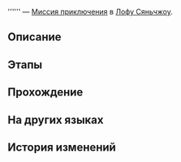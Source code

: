 {{Дополнить|Диалоги.}}
{{Миссия Инфобокс
|id              = 4040214
|Название        = 
|Изображение     = Миссия Освоения .png
|Тип             = Миссия приключения
|События         = 
|Глава           = 
|Условия         = Завершена [[Миссия Освоения]] ''[[Гончая гонится за лисой]]''
|Персонажи       = Владелец киоска; Первопроходец
|СтартЛокация    = [[Лофу Сяньчжоу]] — [[Центральная гавань Приюта звёздных яликов]]
|Локации         = Центральная гавань Приюта звёздных яликов
|Предыдущая      = 
|Следующая       = 
|Награды         = Конденсированный эфир*1; Strale*10; Рецепт: Вкусный питательный батончик*1 { text = Рецепт: Вкусный питательный батончик }
}}
'''''' — [[Миссия приключения]] в [[Лофу Сяньчжоу]].

==Описание==
{{Описание|<!--официальное описание из Перекрёстка судеб-->}}

==Этапы==


==Прохождение==
{{Дополнить}}


{{Диалог Конец}}

==На других языках==
{{На других языках
|en   = 
|zhs  = 
|zht  = 
|ja   = 
|ko   = 
|es   = 
|fr   = 
|ru   = 
|th   = 
|vi   = 
|de   = 
|id   = 
|pt   = 
}}

==История изменений==
{{История изменений|2.7}}
